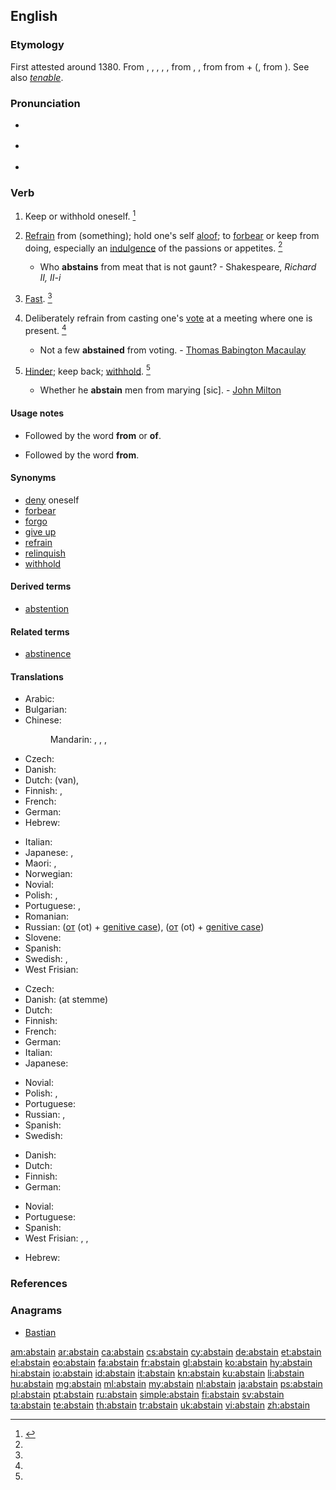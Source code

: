 ==English==

===Etymology===
First attested around 1380. From {{etyl|enm|en}} {{m|enm|abstene}}, {{m|enm|absteine}}, {{m|enm|absteynen}}, {{m|enm|absteinen}}, {{m|enm|abstenen}}, from {{etyl|fro|en}} {{m|fro|astenir}}, {{m|fro|abstenir}}, from {{etyl|la|en}} {{m|la|abstineō||to hold oneself back}} from {{m|la|abs-||from}} + ({{m|la|tineō||hold}}, from {{m|la|teneō||I hold}}). See also ''[[tenable]]''.

===Pronunciation===
* {{a|RP}} {{IPA|/əbˈsteɪn/|lang=en}}
* {{a|US}} {{IPA|/əbˈsteɪn/|/æb.ˈsteɪn/|lang=en}}
* {{rhymes|eɪn|lang=en}}

===Verb===
{{en-verb}}

# {{label|en|transitive|reflexive|obsolete}} Keep or withhold oneself. {{defdate|Attested from around 1350 to 1470 until the mid 16<sup>th</sup> century.}}<ref name=SOED>{{R:SOED5|page=9}}</ref>
# {{label|en|intransitive}} [[refrain|Refrain]] from (something); hold one's self [[aloof]]; to [[forbear]] or keep from doing, especially an [[indulgence]] of the passions or appetites. {{defdate|First attested around 1350 to 1470.}}<ref name=SOED/>
#* Who '''abstains''' from meat that is not gaunt? - Shakespeare, ''Richard II, II-i''
# {{label|en|intransitive|obsolete}} [[fast|Fast]]. {{defdate|First attested around 1350 to 1470.}}<ref name=SOED/>
# {{label|en|intransitive}} Deliberately refrain from casting one's [[vote]] at a meeting where one is present. {{defdate|First attested around 1350 to 1470.}}<ref name=SOED/>
#* Not a few '''abstained''' from voting. - [[w:Thomas Babington Macaulay|Thomas Babington Macaulay]]
# {{label|en|transitive|obsolete}} [[hinder|Hinder]]; keep back; [[withhold]]. {{defdate|Attested from the early 16<sup>th</sup> century until the mid 17<sup>th</sup> century.}}<ref name=SOED/>
#* Whether he '''abstain''' men from marying [sic]. - [[w:John Milton|John Milton]]

====Usage notes====
* {{sense|keep or withhold oneself}} Followed by the word '''from''' or '''of'''.
* {{sense|refrain from something}} Followed by the word '''from'''.

====Synonyms====
* [[deny]] oneself
* [[forbear]]
* [[forgo]]
* [[give up]]
* [[refrain]]
* [[relinquish]]
* [[withhold]]

====Derived terms====
* [[abstention]]

====Related terms====
* [[abstinence]]

====Translations====
{{trans-top|refrain from}}
* Arabic: {{t|ar|اِمْتَنَعَ}}
* Bulgarian: {{t|bg|въздържам се}}
* Chinese:
*: Mandarin: {{t+|cmn|避免|tr=bìmiǎn|sc=Hani}}, {{t+|cmn|戒除|tr=jièchú|sc=Hani}}, {{t|cmn|棄權|sc=Hani}}, {{t+|cmn|弃权|tr=qìquán|sc=Hani}}
* Czech: {{t|cs|zdržet|alt=zdržet se}}
* Danish: {{t|da|afholde sig fra}}
* Dutch: {{t|nl|zich onthouden}} (van), {{t|nl|abstineren}}
* Finnish: {{t+|fi|kieltäytyä}}, {{t|fi|pidättäytyä}}
* French: {{t+|fr|s'abstenir}}
* German: {{t|de|sich enthalten}}
* Hebrew: {{t|he|התנזר|tr=hit'nazér}}
{{trans-mid}}
* Italian: {{t|it|astenersi}}
* Japanese: {{t|ja|慎む|tr=tsutsushimu}}, {{t|ja|差し控える|tr=sashihikaeru}}
* Maori: {{t|mi|papare}}, {{t|mi|pare}}
* Norwegian: {{t|no|avholde seg}}
* Novial: {{t|nov|abstina}}
* Polish: {{t|pl|powstrzymać się|pf}}, {{t+|pl|powstrzymywać się|impf}}
* Portuguese: {{t|pt|[[abster]]-[[se]]}}, {{t|pt|[[privar]]-[[se]]}}
* Romanian: {{t+|ro|abține}}
* Russian: {{t+|ru|воздержа́ться}} ([[от]] (ot) + [[genitive case]]), {{qualifier|imperfective}} {{t+|ru|возде́рживаться}} ([[от]] (ot) + [[genitive case]])
* Slovene: {{t|sl|vzdržati|alt=vzdržati se}}
* Spanish: {{t+|es|abstenerse}}
* Swedish: {{t+|sv|avstå}}, {{t|sv|avhålla sig från}}
* West Frisian: {{t-check|fy|ôfsetten|alt=jin ôfsetten fan}} {{attention|fy|2=was "jin [[ôfsetten]] fan" - assumed inflected form or vocalised spelling; please verify if linking is acceptable. see [[User:Kephir/gadgets/xte#Translation_fixing]]}}
{{trans-bottom}}

{{trans-top|refrain from voting}}
* Czech: {{t|cs|zdržet|alt=zdržet se}}
* Danish: {{t|da|afholde sig fra}} (at stemme)
* Dutch: {{qualifier|van stemming}} {{t|nl|zich onthouden}}
* Finnish: {{t+|fi|kieltäytyä}}
* French: {{t+|fr|s'abstenir}}
* German: {{t|de|sich enthalten}}
* Italian: {{t|it|astenersi}}
* Japanese: {{t|ja|棄権|alt=投票を棄権する|tr=tōhyō o kiken suru}}
{{trans-mid}}
* Novial: {{t|nov|abstina}}
* Polish: {{t|pl|wstrzymać się|pf}}, {{t|pl|wstrzymywać się|impf}}
* Portuguese: {{t|pt|[[abster]]-[[se]]}}
* Russian: {{t+|ru|воздержа́ться}}, {{qualifier|imperfective}} {{t+|ru|возде́рживаться}}
* Spanish: {{t+|es|abstenerse}}
* Swedish: {{t|sv|lägga ned sin röst}}
{{trans-bottom}}

{{trans-top|hinder, withhold}}
* Danish: {{t|da|forhindre}}
* Dutch: {{t+|nl|verhinderen}}
* Finnish: {{t+|fi|estää}}
* German: {{t+|de|abhalten}}
{{trans-mid}}
* Novial: {{t|nov|abstina}}
* Portuguese: {{t+|pt|impedir}}
* Spanish: {{t+|es|retener}}
* West Frisian: {{t|fy|keare}}, {{t|fy|behinderje}}, {{t|fy|ferhinderje}}
{{trans-bottom}}

{{checktrans-top}}
* Hebrew: {{t-check|he|להימנע|tr=lehimana'|sc=Hebr}}
{{trans-bottom}}

===References===
<references/>

===Anagrams===
* [[Bastian#English|Bastian]]

[[am:abstain]]
[[ar:abstain]]
[[ca:abstain]]
[[cs:abstain]]
[[cy:abstain]]
[[de:abstain]]
[[et:abstain]]
[[el:abstain]]
[[eo:abstain]]
[[fa:abstain]]
[[fr:abstain]]
[[gl:abstain]]
[[ko:abstain]]
[[hy:abstain]]
[[hi:abstain]]
[[io:abstain]]
[[id:abstain]]
[[it:abstain]]
[[kn:abstain]]
[[ku:abstain]]
[[li:abstain]]
[[hu:abstain]]
[[mg:abstain]]
[[ml:abstain]]
[[my:abstain]]
[[nl:abstain]]
[[ja:abstain]]
[[ps:abstain]]
[[pl:abstain]]
[[pt:abstain]]
[[ru:abstain]]
[[simple:abstain]]
[[fi:abstain]]
[[sv:abstain]]
[[ta:abstain]]
[[te:abstain]]
[[th:abstain]]
[[tr:abstain]]
[[uk:abstain]]
[[vi:abstain]]
[[zh:abstain]]